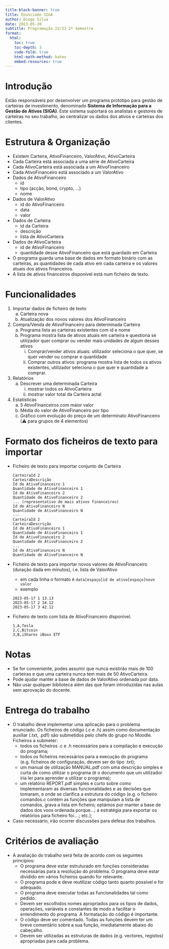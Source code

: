 ```yaml
---
title-block-banner: true
title: Enunciado SIGA
author: Diogo Silva
date: 2023-05-20
subtitle: Programação 22/23 2º Semestre
format: 
  html:
    toc: true
    toc-depth: 3
    code-fold: true
    html-math-method: katex
    embed-resources: true
---
```


# Introdução

Estão responsáveis por desenvolver um programa protótipo para gestão de carteiras de investimento, denominado **Sistema de Informação para a Gestão de Ativos (SIGA)**.
Este sistema suportará os analistas e gestores de carteiras no seu trabalho, ao centralizar os dados dos ativos e carteiras dos clientes.

# Estrutura & Organização

-   Existem Carteira, AtivoFinanceiro, ValorAtivo, AtivoCarteira
-   Cada Carteira está associada a uma série de AtivoCarteira
-   Cada AtivoCarteira está associada a um AtivoFinanceiro
-   Cada AtivoFinanceiro está associado a um ValorAtivo
-   Dados de AtivoFinanceiro
    -   id
    -   tipo (acção, bond, crypto, ...)
    -   nome
-   Dados de ValorAtivo
    -   id do AtivoFinanceiro
    -   data
    -   valor
- Dados de Carteira
    - id da Carteira
    - descrição
    - lista de AtivoCarteira
- Dados de AtivoCarteira
    - id de AtivoFinanceiro
    - quantidade desse AtivoFinanceiro que está guardado em Carteira
-   O programa guarda uma base de dados em formato binário com as carteiras, as quantidades de cada ativo em cada carteira e os valores atuais dos ativos financeiros.
-   A lista de ativos financeiros disponível está num ficheiro de texto.

# Funcionalidades

1.  Importar dados de ficheiro de texto
    a. Carteira nova
    b. Atualização dos novos valores dos AtivoFinanceiro 
2.  Compra/Venda de AtivoFinanceiro para determinada Carteira
    a.  Programa lista as carteiras existentes com id e nome
    b.  Programa mostra lista de ativos atuais em carteira e questiona se utilizador quer comprar ou vender mais unidades de algum desses ativos
        i.  Comprar/vender ativos atuais: utilizador seleciona o que quer, se quer vender ou comprar e quantidade
        ii. Comprar outros ativos: programa mostra lista de todos os ativos existentes, utilizador seleciona o que quer e quantidade a comprar.
3.  Relatórios
    a.  Descrever uma determinada Carteira
        i. mostrar todos os AtivoCarteira
        ii. mostrar valor total da Carteira actal
4.  Estatísticas
    a. 5 AtivoFinanceiros com maior valor
    b. Média do valor de AtivoFinanceiro por tipo
    c. Gráfico com evolução do preço de um determinato AtivoFinanceiro (⚠️ para grupos de 4 elementos)

# Formato dos ficheiros de texto para importar

-   Ficheiro de texto para importar conjunto de Carteira

    ```text
    CarteiraId 2
    CarteiraDescrição
    Id de AtivoFinanceiro 1
    Quantidade de AtivoFinanceiro 1
    Id de AtivoFinanceiro 2
    Quantidade de AtivoFinanceiro 2
    ... (representativo de mais ativos financeiros)
    Id de AtivoFinanceiro N
    Quantidade de AtivoFinanceiro N
    ---
    CarteiraId 2
    CarteiraDescrição
    Id de AtivoFinanceiro 1
    Quantidade de AtivoFinanceiro 1
    Id de AtivoFinanceiro 2
    Quantidade de AtivoFinanceiro 2
    ...
    Id de AtivoFinanceiro N
    Quantidade de AtivoFinanceiro N
    ```

-   Ficheiro de texto para importar novos valores de AtivoFinanceiro (duração dada em minutos), i.e. lista de ValorAtivo
    - em cada linha o formato é `data[espaço]id de ativo[espaço]novo valor`
    - exemplo

    ```text
    2023-05-17 1 13.13
    2023-05-17 2 34.12
    2023-05-17 3 42.12
    ```

-   Ficheiro de texto com lista de AtivoFinanceiro disponível.

    ```text
    1,A,Tesla
    2,C,Bitcoin
    3,B,iShares iBoxx ETF
    ```

# Notas

-   Se for conveniente, podes assumir que nunca existirão mais de 100 carteiras e que uma carteira nunca tem mais de 50 AtivoCarteira.
-   Pode ajudar manter a base de dados de ValorAtivo ordenada por data.
- Não usar qualquer biblioteca além das que foram introduzidas nas aulas sem aprovação do docente.

# Entrega do trabalho

- O trabalho deve implementar uma aplicação para o problema enunciado. Os ficheiros de código (.c e .h) assim como documentação auxiliar (.txt, .pdf) são submetidos pelo chefe do grupo no Moodle. Ficheiros a submeter:
  - todos os ficheiros .c e .h necessários para a compilação e execução do programa;
  - todos os ficheiros necessários para a execução do programa (e.g. ficheiros de configuração, devem ser do tipo .txt);
  - um manual de utilização MANUAL.pdf com uma descrição simples e curta de como utilizar o programa (é o documento que um utilizador iria ler para aprender a utilizar o programa);
  - um relatório REPORT.pdf simples e curto sobre como implementaram as diversas funcionalidades e as decisões que tomaram, e onde se clarifica a estrutura do código (e.g. o ficheiro comandos.c contém as funções que manipulam a lista de comandos, grava a lista em ficheiro; optámos por manter a base de dados dos voos ordenada porque...; a estratégia para exportar os relatórios para ficheiro foi....; etc.);
- Caso necessário, irão ocorrer discussões para defesa dos trabalhos.

# Critérios de avaliação
- A avaliação do trabalho será feita de acordo com os seguintes princípios:
  - O programa deve estar estruturado em funções consideradas necessárias para a resolução do problema. O programa deve estar dividido em vários ficheiros quando for relevante.
  - O programa pode e deve reutilizar código tanto quanto possível e for adequado.
  - O programa deve executar todas as funcionalidades tal como pedido.
  - Devem ser escolhidos nomes apropriados para os tipos de dados, operações, variáveis e constantes de modo a facilitar o entendimento do programa. A formatação do código é importante.
  - O código deve ser comentado. Todas as funções devem ter um breve comentário sobre a sua função, imediatamente abaixo do cabeçalho.
  - Devem ser utilizadas as estruturas de dados (e.g. vectores, registos) apropriadas para cada problema.